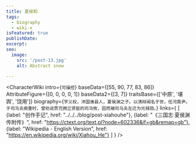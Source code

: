 ```yaml
---
title: 夏侯和
tags:
  - biography
  - wiki-x
isFeatured: true
publishDate:
excerpt:
seo:
  image:
    src: '/post-13.jpg'
    alt: Abstract snow

---
```



<CharacterWiki
  intro={`可操控`}
  baseData={[55, 90, 77, 83, 86]}
  AttributeFigure={[0, 0, 0, 0, 1]}
  baseData2={[3, 7]}
  traitsBase={['中原', '堪舆', '饶用']}
  biography={`字义权，沛国谯县人，夏侯渊之子。以清辩闻名于世，任河南尹。于司马炎病重时，曾劝说贾充拥立贤能的司马攸，因而被司马炎左迁为光禄勋。`}
  links={
    [
      {label: "创作手记", href: "../../../blog/post-xiahouhe"},
      {label: "《三国志·夏侯渊传附传》", href: "https://ctext.org/text.pl?node=602336&if=gb&remap=gb"},
      {label: "Wikipedia - English Version", href: "https://en.wikipedia.org/wiki/Xiahou_He"}
    ]
  }
/>
